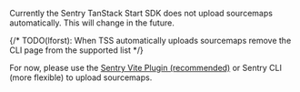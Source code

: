 Currently the Sentry TanStack Start SDK does not upload sourcemaps automatically.
This will change in the future.

{/* TODO(lforst): When TSS automatically uploads sourcemaps remove the CLI page from the supported list */}

For now, please use the [Sentry Vite Plugin (recommended)](https://www.npmjs.com/package/@sentry/vite-plugin/) or <PlatformLink to="/sourcemaps/uploading/cli/">Sentry CLI (more flexible)</PlatformLink> to upload sourcemaps.
